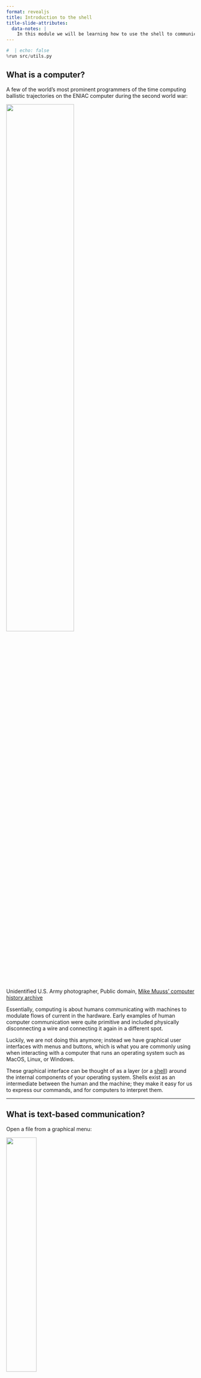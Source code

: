 ```yaml
---
format: revealjs
title: Introduction to the shell
title-slide-attributes:
  data-notes: |
    In this module we will be learning how to use the shell to communicate with out computer via text-based commands rather than graphical menus that we click with the mouse pointer. To get a deeper understanding of this concept, we will start with a brief introduction to computing in general.
---
```


```python
#  | echo: false
%run src/utils.py
```


## What is a computer?

A few of the world's most prominent programmers of the time computing ballistic trajectories on the ENIAC computer during the second world war:

![](../../../static/module2/wires-computers-eniac-1946.png){width="60%" fig-alt="A few of the world's most prominent programmers of the time computing ballistic trajectories on the ENIAC computer during the second world war."}

Unidentified U.S. Army photographer, Public domain, [Mike Muuss' computer history archive](http://ftp.arl.army.mil/~mike/comphist/)


:::{.notes}
Essentially,
computing is about humans communicating
with machines to modulate flows of current in the hardware.
Early examples of human computer communication were quite primitive
and included physically disconnecting a wire and connecting it again in a different spot.

Luckily,
we are not doing this anymore;
instead we have graphical user interfaces with menus and buttons,
which is what you are commonly using when interacting with a computer 
that runs an operating system such as MacOS, Linux, or Windows.

These graphical interface can be thought of as a layer (or a [shell](https://glosario.carpentries.org/en/#shell))
around the internal components of your operating system.
Shells exist as an intermediate between the human and the machine;
they make it easy for us to express our commands,
and for computers to interpret them.
:::

---

## What is text-based communication?

Open a file from a graphical menu:

![](../../../static/module2/file-open-menu.png){width="40%" fig-alt="Selecting open from the file menu"}

Opening a file via a text-based interface:

```python
# | eval: false
file.open('filename.csv')
```


:::{.notes}
In this slide deck,
we will learn how to communicate with a computer via a text-based shell,
rather than a graphical one.

Using a text-based shell might at first seems counter-intuitive,
since the reason for creating a shell in the first place
was to facilitate user interaction with the computer.
So now that we have these easy to use graphical user interfaces (GUIs),
why would anyone in their right mind go back to using a text based interface?

Well,
this notion is partly a misconception;
GUIs can be nice when you are new to something,
but text-based interfaces are actually faster
and easier to use when you become more experienced
and know more precisely which commands you want the machine to execute.

We can compare this process to learning a language:
in the beginning it’s nice to look things up in a dictionary
(analogous to the menu on a computer),
but once we know what we want to say,
it is just easer to say or type it directly,
instead of being forced to spend time on looking it up first.

By extension,
it would be even faster to speak
or even just think of what you want to do
and have the appropriate commands executed by the computer.
This is what speech-and brain-computer interfaces are concerned with,
and once these becomes more refined and accessible
they might take over as the main way for us to interact with computers.
:::

---

## Which shell will we be using?

The Bash logo:

![](https://cdn.rawgit.com/odb/official-bash-logo/master/assets/Logos/Identity/PNG/BASH_logo-transparent-bg-color.png){fig-alt="The Bourne Again SHell" width="50%"}


:::{.notes}
Bash is the most commonly used text shell.
You have it installed on your computer by default if you are using a Mac or Linux machine,
and if you are on a Windows machine you downloaded Bash as part of the setup instructions.

As we mentioned in the introduction module,
the abbreviation BASH stands for "Bourne Again SHell".
Other shells existed before Bash,
and one of the most successful early shells was invented by Stephen Bourne at Bell Labs in 1977,
which he called the Bourne Shell.
In 1989,
the Free Software Foundation improved the Bourne Shell and as a pun named it the Bourne Again Shell,
to symbolize it was now "reborn" with new features.

Text-based shells are sometimes called command-line interfaces
(CLI, or just "the command line")
and at the heart of every CLI is a read-evaluate-print loop (REPL).
When we type a command and press Return (also called Enter) the CLI reads the command,
evaluates it (i.e.,
executes it),
prints the command’s output,
and loops around to wait for another command.

Let's see how to do that next!
:::

---

## How do we open Bash on our computer?

Executing the shell command `jupyter lab`:

![](../../../static/module2/launch-jlab.png){width="80%" fig-alt="`jupyter lab` is typed executed from the command line and some of its output is shown."}

<br>

The JupyterLab landing page:

![](../../../static/module2/jlab-launcher.png){width="50%" fig-alt="A screenshot of how the Jupyter Lab launcher looks when it is opened, including the icons for creating new notebooks."}


:::{.notes}
To run a shell such a Bash,
we need to use a Terminal Emulator,
or just "Terminal" for short.
Most operating systems have one built-in,
on MacOS it is called `Terminal.app`,
and on Linux it is usually just called `Terminal`.
On Windows,
you could use the terminal application that comes with Git Bash
that you installed in Assignment 1,
the "Anaconda Prompt" application,
or the newer "Windows Terminal" application.

Open the respective terminal application for the operating system you are using
by browsing your applications menu
or searching for the name of the terminal application.

One common thing we can use the shell for is a launcher for other applications.
The first thing we are going to do is to learn how to launch JupyterLab,
which we will use for the rest of this course.

To launch JupyterLab,
execute the `jupyter lab` command by typing it into your shell and pressing `Enter`.
You will see some output similar to the screenshot at the top of this slide.
After a few seconds,
you should see a browser window open with the Jupyter Launcher page
similar to the screenshot at the bottom of this slide.
:::

---

## How do we open Bash from JupyterLab

Opening a terminal from JupyterLab:

![](../../../static/module2/jl-terminal-open.png){width="60%" fig-alt="A screenshot of opening the terminal in JupyterLab via the File menu."}

<br>

An open JupyterLab terminal with black background:

![](../../../static/module2/jl-terminal.png){width="60%" fig-alt="A screenshot of an open JupyterLab terminal with black background."}


:::{.notes}
Since there is a default terminal application on each operating system,
we will be showing how to use Bash via the JupyterLab terminal in this course.
Using the terminal application within JupyterLab gives us access to the same shell commands
as if we would run the default terminal application on our operating system.
The JupyterLab terminal also ensures that the experience is similar
across all three operating systems,
but you are free to use any terminal to follow along.

To open the JupyterLab terminal,
go to `File -> New -> Terminal`
as in the screenshot in this slide.

The JupyterLab terminal that opens will look slightly different
depending on which operating system you are using
and what its default terminal settings are.
If you want to switch between dark and light backgrounds,
you can go to `Settings -> Theme`
and chose either `JupyterLab Light` or `JupyterLab Dark`.
:::

---

## Your first words in Bash

The default prompt character:

```sh
username@computer $
```

<br>

Typing in the `whoami` command for showing your username and pressing enter to run it:

```sh
whoami
```

```out
username
```


:::{.notes}
Now that we know how to open the terminal and JupyterLab,
let's explore some commands in the Bash shell!
Our first shell commands will let us explore our folders and files,
and will also introduce us to several conventions that most command line tools follow.

To start,
you will have noticed that when the Terminal with Bash launches
it presents us with a blinking line or block.
This is called the "prompt"
because the blinking is prompting us to enter a command.

The default character that is used to represent the prompt
is a dollar sign (`$`).
However,
different shells may use a different symbol:
in particular,
the zsh shell,
which is the default on newer versions of MacOS,
uses %.

Before the dollar sign,
we can see our username and computer name printed,
but this might look different for you
depending on your operating systems and settings.

Let's run our first command!
By typing in `whoami` and pressing `Enter`,
the computer will tell us who we are
by displaying our username.

Next,
let's move on to something more useful
and find out which directory we are in!
:::

---

## Where are we?

The `pwd` command stands for Print Working Directory.

```sh
pwd
```

```out
# Linux
/home/username

# MacOS
/Users/username

# Windows
/c/Users/username
```


:::{.notes}
The shell is like a file browser
in the sense that we are always inside a directory.
When we launch the shell,
it puts us inside our `home` directory by default.
Each user on the computer has a separate `home` directory
and the function and location of this directory
differs a little bit between operating systems.

To view which directory we are currently in
we can execute the command `pwd` (Print Working Directory).
Since the `home` directory differs between operating system,
what the shell return when we type `pwd` inside our `home` directory
will depend on which operating system we are using.

On Linux the `home` directory is usually `/home/username`,
on MacOS it is `/Users/username`,
and on Windows it will show up as `/c/Users/username`
(if you have Git Bash installed).
Our examples in this module shows the Linux directory structure,
but you will see that some of the other modules
show what we would see on MacOS or Windows.

In general it is enough to be familiar with the directory structure on your machine,
but if you ever work on a shared cloud computer
to get access to more computing resources,
it is important to also be familiar with the Linux directory structure
since most cloud computers run Linux.
:::

---

## Exploring the filesystem

```sh
ls
```

```out
Downloads     Music
Documents     todo.txt
Pictures      my_program
```


:::{.notes}
Now that we know where we are,
let’s see what this directory contains by using the command `ls` (short for “listing”),
which prints the names of the files and directories in the current directory.
Again,
our results may be different depending on our operating system
and what files or directories we have created previously.

In our example in the slide,
we have one file with a `txt` extension
which indicates that this files contains text,
and we have five files without an extension
(some of these appear to be directories,
but we can't know for sure from this output).
:::

---

## Using commands with options

```sh
ls -F
```

```out
Downloads/    Music/
Documents/    todo.txt
Pictures/     my_program*
```


:::{.notes}
We can make the output of `ls` more informative
by using the -F option
(a command option is sometimes called a "switch" or a "flag").
Options modify the behavior of the command.

In this case,
`-F` tells `ls` to decorate the printed output
to indicate what type of file each entry is.
A trailing `/` ("slash") indicates a directory,
while a trailing `*` ("asterisk") tells us that the file is a runnable program.
Depending on our setup,
the shell might also use colors
to indicate what type of file or directory each entry is.
:::


# Let’s apply what we learned!

:::{.notes}
This module is largely based on the Shell chapters in the book ["Research Software Engineering with Python"](https://merely-useful.tech/py-rse/bash-basics.html), which is freely available and can be referred to for additional details.
:::